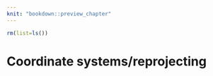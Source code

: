 ```yaml
---
knit: "bookdown::preview_chapter"
---
```


```r
rm(list=ls())
```

# Coordinate systems/reprojecting {#coord}

<!--
- st_as_sf(x, coords = c("x","y"))
- st_crs(x)
- st_transform(x, crs)
- ==
- !st_is_longlat(x)
- st_set_crs(x, crs)
- st_proj_info
- st_bbox
- projectRaster
-->